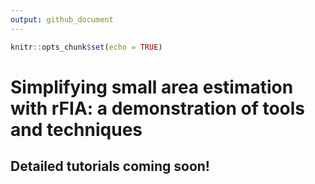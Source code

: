 ```yaml
---
output: github_document
---
```



```r
knitr::opts_chunk$set(echo = TRUE)
```

# Simplifying small area estimation with rFIA: a demonstration of tools and techniques

## Detailed tutorials coming soon!
